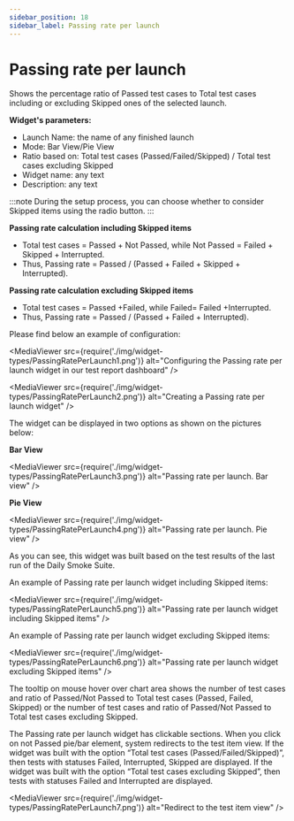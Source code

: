 ```yaml
---
sidebar_position: 18
sidebar_label: Passing rate per launch
---
```


# Passing rate per launch

Shows the percentage ratio of Passed test cases to Total test cases including or excluding Skipped ones of the selected launch.

**Widget's parameters:**

- Launch Name: the name of any finished launch
- Mode: Bar View/Pie View
- Ratio based on: Total test cases (Passed/Failed/Skipped) / Total test cases excluding Skipped
- Widget name: any text
- Description: any text

:::note
During the setup process, you can choose whether to consider Skipped items using the radio button.
:::

**Passing rate calculation including Skipped items**

* Total test cases = Passed + Not Passed, while Not Passed = Failed + Skipped + Interrupted.
* Thus, Passing rate = Passed / (Passed + Failed + Skipped + Interrupted).

**Passing rate calculation excluding Skipped items**

* Total test cases = Passed +Failed, while Failed= Failed +Interrupted.
* Thus, Passing rate = Passed / (Passed + Failed + Interrupted).

Please find below an example of configuration:

<MediaViewer src={require('./img/widget-types/PassingRatePerLaunch1.png')} alt="Configuring the Passing rate per launch widget in our test report dashboard" />

<MediaViewer src={require('./img/widget-types/PassingRatePerLaunch2.png')} alt="Creating a Passing rate per launch widget" />

The widget can be displayed in two options as shown on the pictures below:

**Bar View**

<MediaViewer src={require('./img/widget-types/PassingRatePerLaunch3.png')} alt="Passing rate per launch. Bar view" />

**Pie View**

<MediaViewer src={require('./img/widget-types/PassingRatePerLaunch4.png')} alt="Passing rate per launch. Pie view" />

As you can see, this widget was built based on the test results of the last run of the Daily Smoke Suite.

An example of Passing rate per launch widget including Skipped items:

<MediaViewer src={require('./img/widget-types/PassingRatePerLaunch5.png')} alt="Passing rate per launch widget including Skipped items" />

An example of Passing rate per launch widget excluding Skipped items:

<MediaViewer src={require('./img/widget-types/PassingRatePerLaunch6.png')} alt="Passing rate per launch widget excluding Skipped items" />

The tooltip on mouse hover over chart area shows the number of test cases and ratio of Passed/Not Passed to Total test cases (Passed, Failed, Skipped) or the number of test cases and ratio of Passed/Not Passed to Total test cases excluding Skipped.

The Passing rate per launch widget has clickable sections. When you click on not Passed pie/bar element, system redirects to the test item view. If the widget was built with the option “Total test cases (Passed/Failed/Skipped)”, then tests with statuses Failed, Interrupted, Skipped are displayed. If the widget was built with the option “Total test cases excluding Skipped”, then tests with statuses Failed and Interrupted are displayed.

<MediaViewer src={require('./img/widget-types/PassingRatePerLaunch7.png')} alt="Redirect to the test item view" />
